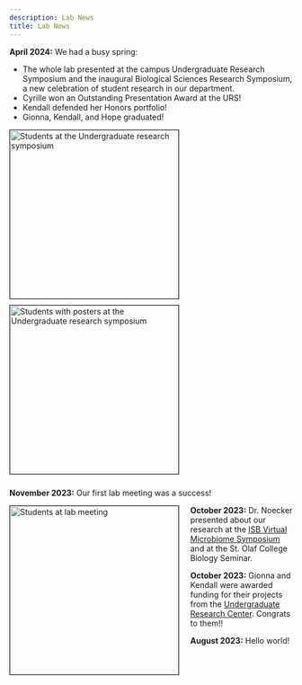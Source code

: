 ```yaml
---
description: Lab News
title: Lab News
---
```


<!-- **May 2024:** Dr. Noecker published a Perspective article with her postdoc adviser Peter Turnbaugh, on tools for studying metabolism in the gut microbiome:  -->

**April 2024:** We had a busy spring: 

- The whole lab presented at the campus Undergraduate Research Symposium and the inaugural Biological Sciences Research Symposium, a new celebration of student research in our department.
- Cyrille won an Outstanding Presentation Award at the URS!
- Kendall defended her Honors portfolio!
- Gionna, Kendall, and Hope graduated!

<img alt = 'Students at the Undergraduate research symposium' width='300' align='left' src='/images/URS2024.jpg'  style='margin:0px 20px 10px 0px' border='1px'/>

<img alt = 'Students with posters at the Undergraduate research symposium' width='300' src='/images/kendallCyrilleURS.jpg' style='margin:0px 20px 10px 0px' border='1px'/>

**November 2023:** Our first lab meeting was a success!  

<img alt = 'Students at lab meeting' width='300' src='/images/labMeeting1.jpg' align='left' style='margin:0px 20px 10px 0px' border='1px'/>

**October 2023:** Dr. Noecker presented about our research at the [ISB Virtual Microbiome Symposium](https://isbscience.org/microbiome2023/) and at the St. Olaf College Biology Seminar. 

**October 2023:** Gionna and Kendall were awarded funding for their projects from the [Undergraduate Research Center](https://research.mnsu.edu/undergraduate-research-center/undergraduate-research-center-student-funding/research-grants/). Congrats to them!!

**August 2023:** Hello world!

